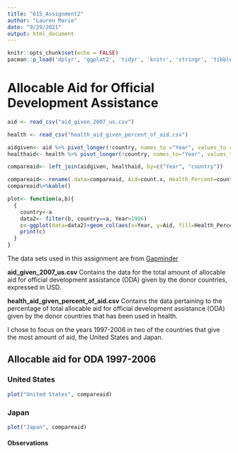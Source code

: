 ```yaml
---
title: "615_Assignment2"
author: "Lauren Marie"
date: "9/29/2021"
output: html_document
---
```


```r
knitr::opts_chunk$set(echo = FALSE)
pacman::p_load('dplyr', 'ggplot2', 'tidyr', 'knitr', 'stringr', 'tibble', 'readr')
```

# Allocable Aid for Official Development Assistance

```r
aid <- read_csv("aid_given_2007_us.csv")

health <- read_csv("health_aid_given_percent_of_aid.csv")

aidgiven<- aid %>% pivot_longer(!country, names_to ="Year", values_to ="count")
healthaid<- health %>% pivot_longer(!country, names_to="Year", values_to="count")

compareaid<- left_join(aidgiven, healthaid, by=c("Year", "country"))

compareaid<- rename(.data=compareaid, Aid=count.x, Health_Percent=count.y)
compareaid%>%kable()

plot<- function(a,b){
  {
    country<-a
    data2<- filter(b, country==a, Year>1996)
    c<-ggplot(data=data2)+geom_col(aes(x=Year, y=Aid, fill=Health_Percent))+ggtitle(country)
    print(c)
  }
}
```

The data sets used in this assignment are from [Gapminder](https://www.gapminder.org/data)

**aid_given_2007_us.csv**
Contains the data for the total amount of allocable aid for official development assistance (ODA) given by the donor countries, expressed in USD.

**health_aid_given_percent_of_aid.csv**
Contains the data pertaining to the percentage of total allocable aid for official development assistance (ODA) given by the donor countries that has been used in health.

I chose to focus on the years 1997-2006 in two of the countries that give the most amount of aid, the United States and Japan.

## Allocable aid for ODA 1997-2006
### United States

```r
plot("United States", compareaid)
```

### Japan

```r
plot("Japan", compareaid)
```

#### Observations